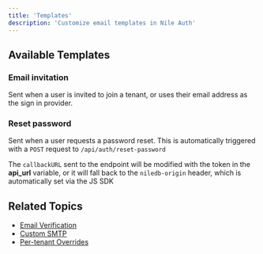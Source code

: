 ```yaml
---
title: 'Templates'
description: 'Customize email templates in Nile Auth'
---
```

## Available Templates

### Email invitation

Sent when a user is invited to join a tenant, or uses their email address as the sign in provider.

### Reset password

Sent when a user requests a password reset. This is automatically triggered with a `POST` request to `/api/auth/reset-password`

The `callbackURL` sent to the endpoint will be modified with the token in the **api_url** variable, or it will fall back to the `niledb-origin` header, which is automatically set via the JS SDK


## Related Topics

- [Email Verification](/auth/email/verification)
- [Custom SMTP](/auth/email/customsmtp)
- [Per-tenant Overrides](/auth/concepts/per-tenantoverrides) 
